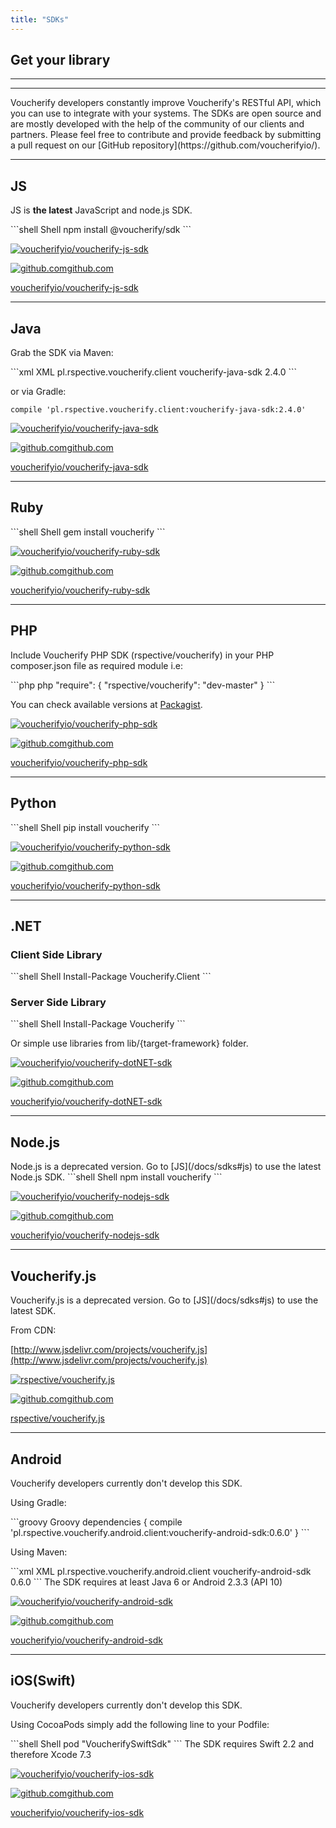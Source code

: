 ```yaml
---
title: "SDKs"
---
```


## Get your library

***

[](https://github.com/rspective/voucherify-php-sdk)

[](https://github.com/voucherifyio/voucherify-js-sdk)

[](https://github.com/rspective/voucherify-ruby-sdk)

[](https://github.com/rspective/voucherify-java-sdk)

[](https://github.com/voucherifyio/voucherify-dotNET-sdk)

[](https://github.com/voucherifyio/voucherify-python-sdk)

***

<Note>
  Voucherify developers constantly improve Voucherify's RESTful API, which you can use to integrate with your systems. The SDKs are open source and are mostly developed with the help of the community of our clients and partners. Please feel free to contribute and provide feedback by submitting a pull request on our [GitHub repository](https://github.com/voucherifyio/).
</Note>

***

## JS

JS is **the latest** JavaScript and node.js SDK.

<CodeGroup>
  ```shell Shell
  npm install @voucherify/sdk
  ```
</CodeGroup>

[![voucherifyio/voucherify-js-sdk](/images/docs/c2ab0e666480a54ee4fbb8d4486542059e8750fbe31dbdecbdc2b1a7930fb95c/voucherifyio/voucherify-js-sdk)](https://github.com/voucherifyio/voucherify-js-sdk)

[![github.com](/images/docs/favicon.ico)github.com](https://github.com/voucherifyio/voucherify-js-sdk)

[voucherifyio/voucherify-js-sdk](https://github.com/voucherifyio/voucherify-js-sdk)

***

## Java

Grab the SDK via Maven:

<CodeGroup>
  ```xml XML
  <dependency>
    <groupId>pl.rspective.voucherify.client</groupId>
    <artifactId>voucherify-java-sdk</artifactId>
    <version>2.4.0</version>
  </dependency>
  ```
</CodeGroup>

or via Gradle:

`compile 'pl.rspective.voucherify.client:voucherify-java-sdk:2.4.0'`

[![voucherifyio/voucherify-java-sdk](/images/docs/u/19346225)](https://github.com/voucherifyio/voucherify-java-sdk)

[![github.com](/images/docs/favicon.ico)github.com](https://github.com/voucherifyio/voucherify-java-sdk)

[voucherifyio/voucherify-java-sdk](https://github.com/voucherifyio/voucherify-java-sdk)

***

## Ruby

<CodeGroup>
  ```shell Shell
  gem install voucherify
  ```
</CodeGroup>

[![voucherifyio/voucherify-ruby-sdk](/images/docs/u/19346225)](https://github.com/voucherifyio/voucherify-ruby-sdk)

[![github.com](/images/docs/favicon.ico)github.com](https://github.com/voucherifyio/voucherify-ruby-sdk)

[voucherifyio/voucherify-ruby-sdk](https://github.com/voucherifyio/voucherify-ruby-sdk)

***

## PHP

Include Voucherify PHP SDK (rspective/voucherify) in your PHP composer.json file as required module i.e:

<CodeGroup>
  ```php php
  "require": {
      "rspective/voucherify": "dev-master"
  }
  ```
</CodeGroup>

You can check available versions at [Packagist](https://packagist.org/packages/rspective/voucherify).

[![voucherifyio/voucherify-php-sdk](/images/docs/u/19346225)](https://github.com/voucherifyio/voucherify-php-sdk)

[![github.com](/images/docs/favicon.ico)github.com](https://github.com/voucherifyio/voucherify-php-sdk)

[voucherifyio/voucherify-php-sdk](https://github.com/voucherifyio/voucherify-php-sdk)

***

## Python

<CodeGroup>
  ```shell Shell
  pip install voucherify
  ```
</CodeGroup>

[![voucherifyio/voucherify-python-sdk](/images/docs/u/19346225)](https://github.com/voucherifyio/voucherify-python-sdk)

[![github.com](/images/docs/favicon.ico)github.com](https://github.com/voucherifyio/voucherify-python-sdk)

[voucherifyio/voucherify-python-sdk](https://github.com/voucherifyio/voucherify-python-sdk)

***

## .NET

### Client Side Library

<CodeGroup>
  ```shell Shell
  Install-Package Voucherify.Client
  ```
</CodeGroup>

### Server Side Library

<CodeGroup>
  ```shell Shell
  Install-Package Voucherify
  ```
</CodeGroup>

Or simple use libraries from lib/\{target-framework} folder.

[![voucherifyio/voucherify-dotNET-sdk](/images/docs/u/19346225)](https://github.com/voucherifyio/voucherify-dotNET-sdk)

[![github.com](/images/docs/favicon.ico)github.com](https://github.com/voucherifyio/voucherify-dotNET-sdk)

[voucherifyio/voucherify-dotNET-sdk](https://github.com/voucherifyio/voucherify-dotNET-sdk)

***

## Node.js

<Warning>
  Node.js is a deprecated version. Go to [JS](/docs/sdks#js) to use the latest Node.js SDK.
</Warning>

<CodeGroup>
  ```shell Shell
  npm install voucherify
  ```
</CodeGroup>

[![voucherifyio/voucherify-nodejs-sdk](/images/docs/u/19346225)](https://github.com/voucherifyio/voucherify-nodejs-sdk)

[![github.com](/images/docs/favicon.ico)github.com](https://github.com/voucherifyio/voucherify-nodejs-sdk)

[voucherifyio/voucherify-nodejs-sdk](https://github.com/voucherifyio/voucherify-nodejs-sdk)

***

## Voucherify.js

<Warning>
  Voucherify.js is a deprecated version. Go to [JS](/docs/sdks#js) to use the latest SDK.
</Warning>

From CDN:

[http://www.jsdelivr.com/projects/voucherify.js](http://www.jsdelivr.com/projects/voucherify.js)

[![rspective/voucherify.js](/images/docs/u/3333318)](https://github.com/rspective/voucherify.js)

[![github.com](/images/docs/favicon.ico)github.com](https://github.com/rspective/voucherify.js)

[rspective/voucherify.js](https://github.com/rspective/voucherify.js)

***

## Android

<Warning>
  Voucherify developers currently don't develop this SDK.
</Warning>

Using Gradle:

<CodeGroup>
  ```groovy Groovy
  dependencies {
      compile 'pl.rspective.voucherify.android.client:voucherify-android-sdk:0.6.0'
  }
  ```
</CodeGroup>

Using Maven:

<CodeGroup>
  ```xml XML
  <dependency>
      <groupId>pl.rspective.voucherify.android.client</groupId>
      <artifactId>voucherify-android-sdk</artifactId>
      <version>0.6.0</version>
  </dependency>
  ```
</CodeGroup>

<Note>
  The SDK requires at least Java 6 or Android 2.3.3 (API 10)
</Note>

[![voucherifyio/voucherify-android-sdk](/images/docs/u/19346225)](https://github.com/voucherifyio/voucherify-android-sdk)

[![github.com](/images/docs/favicon.ico)github.com](https://github.com/voucherifyio/voucherify-android-sdk)

[voucherifyio/voucherify-android-sdk](https://github.com/voucherifyio/voucherify-android-sdk)

***

## iOS(Swift)

<Warning>
  Voucherify developers currently don't develop this SDK.
</Warning>

Using CocoaPods simply add the following line to your Podfile:

<CodeGroup>
  ```shell Shell
  pod "VoucherifySwiftSdk"
  ```
</CodeGroup>

<Callout icon="notebook" color="#2196F3" iconType="regular">
  The SDK requires Swift 2.2 and therefore Xcode 7.3
</Callout>

[![voucherifyio/voucherify-ios-sdk](/images/docs/u/19346225)](https://github.com/voucherifyio/voucherify-ios-sdk)

[![github.com](/images/docs/favicon.ico)github.com](https://github.com/voucherifyio/voucherify-ios-sdk)

[voucherifyio/voucherify-ios-sdk](https://github.com/voucherifyio/voucherify-ios-sdk)